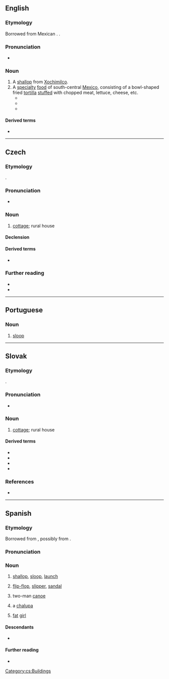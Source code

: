 {{also|chałupa|Chalupa|Chałupa}}
==English==
{{wikipedia}}

===Etymology===
Borrowed from Mexican {{bor|en|es|chalupa}}. {{doublet|en|shallop}}.

===Pronunciation===
* {{a|GA}} {{IPA|en|/t͡ʃəˈluːpə/}}

===Noun===
{{en-noun}}

# A [[shallop]] from [[Xochimilco]].
# A [[specialty]] [[food]] of south-central [[Mexico]], consisting of a bowl-shaped fried [[tortilla]] [[stuffed]] with chopped meat, lettuce, cheese, etc.
#* {{quote-book|en|year= 2018| title=The Ultimate Tortilla Press Cookbook|author=Dotty Griffith | page=116| passage=The Tex-Mex–style '''chalupas''' I'm most familiar with are built on flat, crisp-fried corn tortillas. }}
#* {{quote-journal|en|date=May 6, 2021 |work=Country Living Magazine|title=Shrimp Chalupas|author=Lyda Jones Burnette|volume=|number=|passage=(see title)}}
#* {{quote-journal|en|date=December 6, 2021|work=The Infatuation|title=NYC’s Best New Dishes Of 2021|author= Hannah Albertine, Nikko Duren, & Carlo Mantuano |volume=|number=|passage=The tortillas for the '''chalupas''' are cooked in pork lard on a charcoal-fired comal, and they get doused with salsa, shredded pork, and onions. }}

====Derived terms====
* {{l|en|quesalupa}}

----

==Czech==
{{wikipedia|lang=cs}}

===Etymology===
{{inh+|cs|sla-pro|*xalupa}}.

===Pronunciation===
* {{cs-IPA}}

===Noun===
{{cs-noun|g=f}}

# [[cottage]]; rural house

====Declension====
{{cs-decl-noun-auto|f|chalu|p|a}}

====Derived terms====
* {{l|cs|chaloupka}}

===Further reading===
* {{R:PSJC}}
* {{R:SSJC}}

[[Category:cs:Buildings]]

----

==Portuguese==

===Noun===
{{pt-noun|f}}

# [[sloop]] {{gloss|single-masted sailboat}}

{{C|pt|Watercraft}}

----

==Slovak==

===Etymology===
{{inh+|sk|sla-pro|*xalupa}}.

===Pronunciation===
* {{sk-IPA}}

===Noun===
{{sk-noun|f}}

# [[cottage]]; rural house

====Derived terms====
* {{l|sk|chalúpka}}
* {{l|sk|chalúpočka}}
* {{l|sk|chalúpčička}}
* {{l|sk|chalupisko}}

===References===
* {{R:SDK}}

{{C|sk|Buildings}}

----

==Spanish==
{{wikipedia|lang=es}}

===Etymology===
Borrowed from {{bor|es|fr|chaloupe}}, possibly from {{der|es|nl|sloep}}.

===Pronunciation===
{{es-IPA}}

===Noun===
{{es-noun|f}}

# {{lb|es|nautical}} [[shallop]], [[sloop]], [[launch]] {{gloss|a kind of longboat}}
# {{lb|es|Chile}} [[flip-flop]], [[slipper]], [[sandal]]
# {{lb|es|Mexico}} two-man [[canoe]]
# {{lb|es|Mexico}} a [[#English|chalupa]] {{gloss|bowl-shaped fried [[tortilla]] [[stuffed]] with chopped meat, lettuce, cheese, etc.}}
# {{lb|es|Mexico|slang}} [[fat]] [[girl]]

====Descendants====
* {{desc|en|chalupa|bor=1}}

====Further reading====
* {{R:DRAE}}

{{C|es|Watercraft}}